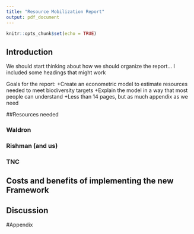 ```yaml
---
title: "Resource Mobilization Report"
output: pdf_document
---
```


```r
knitr::opts_chunk$set(echo = TRUE)
```

## Introduction

We should start thinking about how we should organize the report... I included some headings that might work

Goals for the report:
  +Create an econometric model to estimate resources needed to meet biodiversity targets
  +Explain the model in a way that most people can understand
  +Less than 14 pages, but as much appendix as we need
  
##Resources needed

### Waldron

### Rishman (and us)

### TNC

## Costs and benefits of implementing the new Framework

## Discussion


#Appendix
  

  